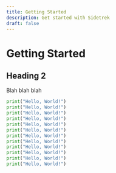 ```yaml
---
title: Getting Started
description: Get started with Sidetrek
draft: false
---
```


# Getting Started
## Heading 2

Blah blah blah

```python filename=hello.py
print("Hello, World!")
print("Hello, World!")
print("Hello, World!")
print("Hello, World!")
print("Hello, World!")
print("Hello, World!")
print("Hello, World!")
print("Hello, World!")
print("Hello, World!")
print("Hello, World!")
print("Hello, World!")
print("Hello, World!")
```
